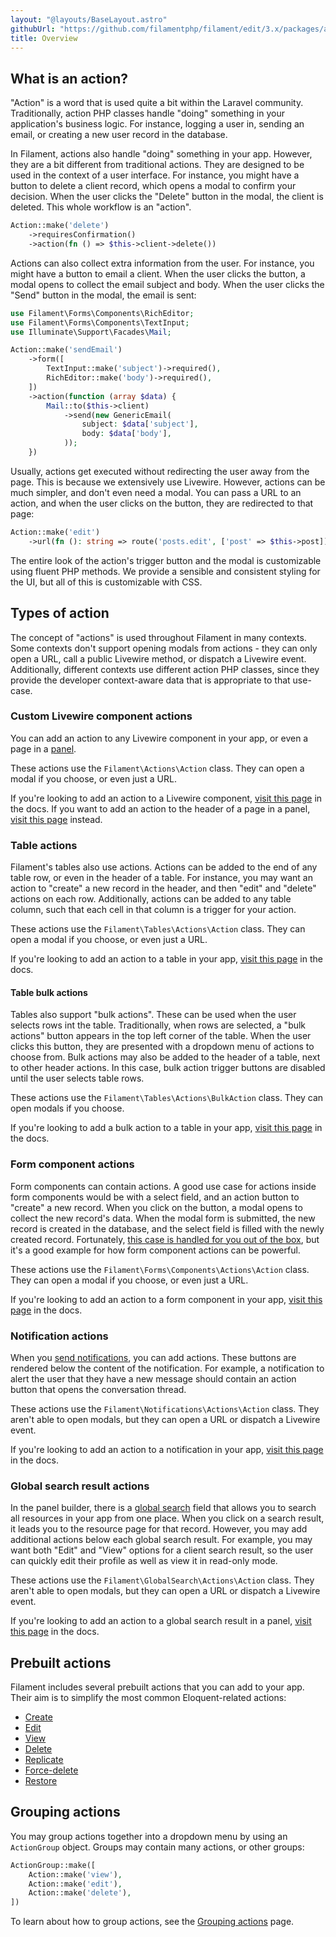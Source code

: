 ```yaml
---
layout: "@layouts/BaseLayout.astro"
githubUrl: "https://github.com/filamentphp/filament/edit/3.x/packages/actions/docs/02-overview.md"
title: Overview
---
```


## What is an action?

"Action" is a word that is used quite a bit within the Laravel community. Traditionally, action PHP classes handle "doing" something in your application's business logic. For instance, logging a user in, sending an email, or creating a new user record in the database.

In Filament, actions also handle "doing" something in your app. However, they are a bit different from traditional actions. They are designed to be used in the context of a user interface. For instance, you might have a button to delete a client record, which opens a modal to confirm your decision. When the user clicks the "Delete" button in the modal, the client is deleted. This whole workflow is an "action".

```php
Action::make('delete')
    ->requiresConfirmation()
    ->action(fn () => $this->client->delete())
```

Actions can also collect extra information from the user. For instance, you might have a button to email a client. When the user clicks the button, a modal opens to collect the email subject and body. When the user clicks the "Send" button in the modal, the email is sent:

```php
use Filament\Forms\Components\RichEditor;
use Filament\Forms\Components\TextInput;
use Illuminate\Support\Facades\Mail;

Action::make('sendEmail')
    ->form([
        TextInput::make('subject')->required(),
        RichEditor::make('body')->required(),
    ])
    ->action(function (array $data) {
        Mail::to($this->client)
            ->send(new GenericEmail(
                subject: $data['subject'],
                body: $data['body'],
            ));
    })
```

Usually, actions get executed without redirecting the user away from the page. This is because we extensively use Livewire. However, actions can be much simpler, and don't even need a modal. You can pass a URL to an action, and when the user clicks on the button, they are redirected to that page:

```php
Action::make('edit')
    ->url(fn (): string => route('posts.edit', ['post' => $this->post]))
```

The entire look of the action's trigger button and the modal is customizable using fluent PHP methods. We provide a sensible and consistent styling for the UI, but all of this is customizable with CSS.

## Types of action

The concept of "actions" is used throughout Filament in many contexts. Some contexts don't support opening modals from actions - they can only open a URL, call a public Livewire method, or dispatch a Livewire event. Additionally, different contexts use different action PHP classes, since they provide the developer context-aware data that is appropriate to that use-case.

### Custom Livewire component actions

You can add an action to any Livewire component in your app, or even a page in a [panel](../panels/pages).

These actions use the `Filament\Actions\Action` class. They can open a modal if you choose, or even just a URL.

If you're looking to add an action to a Livewire component, [visit this page](adding-an-action-to-a-livewire-component) in the docs. If you want to add an action to the header of a page in a panel, [visit this page](../panels/pages#header-actions) instead.

### Table actions

Filament's tables also use actions. Actions can be added to the end of any table row, or even in the header of a table. For instance, you may want an action to "create" a new record in the header, and then "edit" and "delete" actions on each row. Additionally, actions can be added to any table column, such that each cell in that column is a trigger for your action.

These actions use the `Filament\Tables\Actions\Action` class. They can open a modal if you choose, or even just a URL.

If you're looking to add an action to a table in your app, [visit this page](../tables/actions) in the docs.

#### Table bulk actions

Tables also support "bulk actions". These can be used when the user selects rows int the table. Traditionally, when rows are selected, a "bulk actions" button appears in the top left corner of the table. When the user clicks this button, they are presented with a dropdown menu of actions to choose from. Bulk actions may also be added to the header of a table, next to other header actions. In this case, bulk action trigger buttons are disabled until the user selects table rows.

These actions use the `Filament\Tables\Actions\BulkAction` class. They can open modals if you choose.

If you're looking to add a bulk action to a table in your app, [visit this page](../tables/actions#bulk-actions) in the docs.

### Form component actions

Form components can contain actions. A good use case for actions inside form components would be with a select field, and an action button to "create" a new record. When you click on the button, a modal opens to collect the new record's data. When the modal form is submitted, the new record is created in the database, and the select field is filled with the newly created record. Fortunately, [this case is handled for you out of the box](../forms/fields/select#creating-new-records), but it's a good example for how form component actions can be powerful.

These actions use the `Filament\Forms\Components\Actions\Action` class. They can open a modal if you choose, or even just a URL.

If you're looking to add an action to a form component in your app, [visit this page](../forms/actions) in the docs.

### Notification actions

When you [send notifications](../notifications/sending-notifications), you can add actions. These buttons are rendered below the content of the notification. For example, a notification to alert the user that they have a new message should contain an action button that opens the conversation thread.

These actions use the `Filament\Notifications\Actions\Action` class. They aren't able to open modals, but they can open a URL or dispatch a Livewire event.

If you're looking to add an action to a notification in your app, [visit this page](../notifications/sending-notifications#adding-actions-to-notifications) in the docs.

### Global search result actions

In the panel builder, there is a [global search](../panels/resources/global-search) field that allows you to search all resources in your app from one place. When you click on a search result, it leads you to the resource page for that record. However, you may add additional actions below each global search result. For example, you may want both "Edit" and "View" options for a client search result, so the user can quickly edit their profile as well as view it in read-only mode.

These actions use the `Filament\GlobalSearch\Actions\Action` class. They aren't able to open modals, but they can open a URL or dispatch a Livewire event.

If you're looking to add an action to a global search result in a panel, [visit this page](../panels/resources/global-search#adding-actions-to-global-search-results) in the docs.

## Prebuilt actions

Filament includes several prebuilt actions that you can add to your app. Their aim is to simplify the most common Eloquent-related actions:

- [Create](prebuilt-actions/create)
- [Edit](prebuilt-actions/edit)
- [View](prebuilt-actions/view)
- [Delete](prebuilt-actions/delete)
- [Replicate](prebuilt-actions/replicate)
- [Force-delete](prebuilt-actions/force-delete)
- [Restore](prebuilt-actions/restore)

## Grouping actions

You may group actions together into a dropdown menu by using an `ActionGroup` object. Groups may contain many actions, or other groups:

```php
ActionGroup::make([
    Action::make('view'),
    Action::make('edit'),
    Action::make('delete'),
])
```

To learn about how to group actions, see the [Grouping actions](grouping-actions) page.
